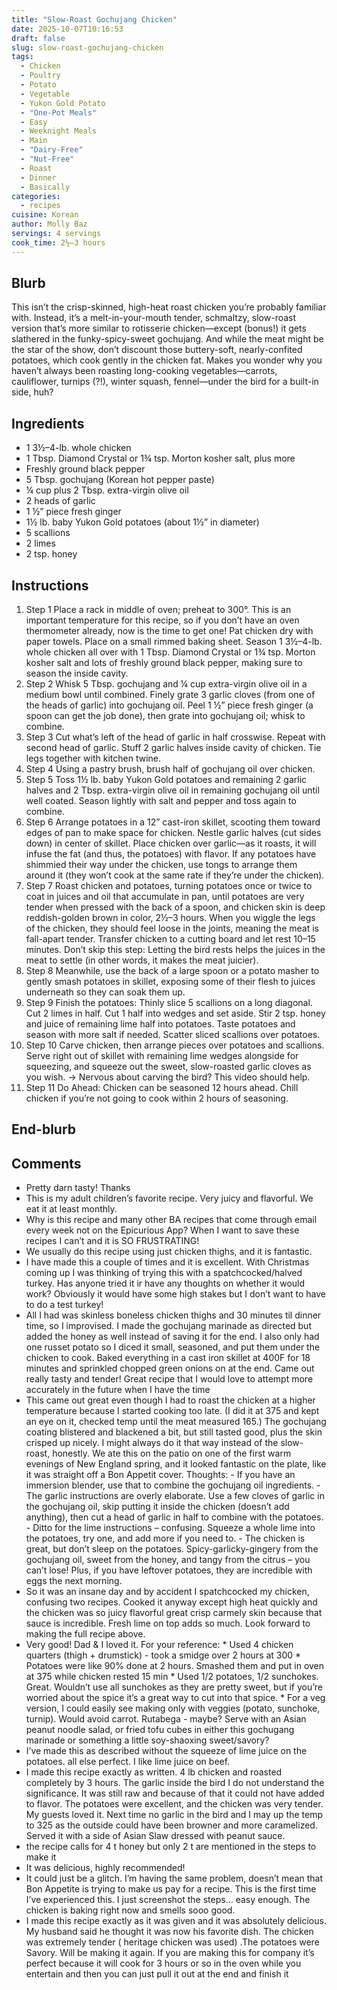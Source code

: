 ```yaml
---
title: "Slow-Roast Gochujang Chicken"
date: 2025-10-07T10:16:53
draft: false
slug: slow-roast-gochujang-chicken
tags:
  - Chicken
  - Poultry
  - Potato
  - Vegetable
  - Yukon Gold Potato
  - "One-Pot Meals"
  - Easy
  - Weeknight Meals
  - Main
  - "Dairy-Free"
  - "Nut-Free"
  - Roast
  - Dinner
  - Basically
categories:
  - recipes
cuisine: Korean
author: Molly Baz
servings: 4 servings
cook_time: 2½–3 hours
---
```


## Blurb

This isn’t the crisp-skinned, high-heat roast chicken you’re probably familiar with. Instead, it’s a melt-in-your-mouth tender, schmaltzy, slow-roast version that’s more similar to rotisserie chicken—except (bonus!) it gets slathered in the funky-spicy-sweet gochujang. And while the meat might be the star of the show, don't discount those buttery-soft, nearly-confited potatoes, which cook gently in the chicken fat. Makes you wonder why you haven't always been roasting long-cooking vegetables—carrots, cauliflower, turnips (?!), winter squash, fennel—under the bird for a built-in side, huh?

## Ingredients

- 1 3½–4-lb. whole chicken
- 1 Tbsp. Diamond Crystal or 1¾ tsp. Morton kosher salt, plus more
- Freshly ground black pepper
- 5 Tbsp. gochujang (Korean hot pepper paste)
- ¼ cup plus 2 Tbsp. extra-virgin olive oil
- 2 heads of garlic
- 1 ½" piece fresh ginger
- 1½ lb. baby Yukon Gold potatoes (about 1½" in diameter)
- 5 scallions
- 2 limes
- 2 tsp. honey

## Instructions

1. Step 1 Place a rack in middle of oven; preheat to 300°. This is an important temperature for this recipe, so if you don’t have an oven thermometer already, now is the time to get one! Pat chicken dry with paper towels. Place on a small rimmed baking sheet. Season 1 3½–4-lb. whole chicken all over with 1 Tbsp. Diamond Crystal or 1¾ tsp. Morton kosher salt and lots of freshly ground black pepper, making sure to season the inside cavity.
2. Step 2 Whisk 5 Tbsp. gochujang and ¼ cup extra-virgin olive oil in a medium bowl until combined. Finely grate 3 garlic cloves (from one of the heads of garlic) into gochujang oil. Peel 1 ½" piece fresh ginger (a spoon can get the job done), then grate into gochujang oil; whisk to combine.
3. Step 3 Cut what’s left of the head of garlic in half crosswise. Repeat with second head of garlic. Stuff 2 garlic halves inside cavity of chicken. Tie legs together with kitchen twine.
4. Step 4 Using a pastry brush, brush half of gochujang oil over chicken.
5. Step 5 Toss 1½ lb. baby Yukon Gold potatoes and remaining 2 garlic halves and 2 Tbsp. extra-virgin olive oil in remaining gochujang oil until well coated. Season lightly with salt and pepper and toss again to combine.
6. Step 6 Arrange potatoes in a 12" cast-iron skillet, scooting them toward edges of pan to make space for chicken. Nestle garlic halves (cut sides down) in center of skillet. Place chicken over garlic—as it roasts, it will infuse the fat (and thus, the potatoes) with flavor. If any potatoes have shimmied their way under the chicken, use tongs to arrange them around it (they won’t cook at the same rate if they’re under the chicken).
7. Step 7 Roast chicken and potatoes, turning potatoes once or twice to coat in juices and oil that accumulate in pan, until potatoes are very tender when pressed with the back of a spoon, and chicken skin is deep reddish-golden brown in color, 2½–3 hours. When you wiggle the legs of the chicken, they should feel loose in the joints, meaning the meat is fall-apart tender. Transfer chicken to a cutting board and let rest 10–15 minutes. Don't skip this step: Letting the bird rests helps the juices in the meat to settle (in other words, it makes the meat juicier).
8. Step 8 Meanwhile, use the back of a large spoon or a potato masher to gently smash potatoes in skillet, exposing some of their flesh to juices underneath so they can soak them up.
9. Step 9 Finish the potatoes: Thinly slice 5 scallions on a long diagonal. Cut 2 limes in half. Cut 1 half into wedges and set aside. Stir 2 tsp. honey and juice of remaining lime half into potatoes. Taste potatoes and season with more salt if needed. Scatter sliced scallions over potatoes.
10. Step 10 Carve chicken, then arrange pieces over potatoes and scallions. Serve right out of skillet with remaining lime wedges alongside for squeezing, and squeeze out the sweet, slow-roasted garlic cloves as you wish. → Nervous about carving the bird? This video should help.
11. Step 11 Do Ahead: Chicken can be seasoned 12 hours ahead. Chill chicken if you’re not going to cook within 2 hours of seasoning.

## End-blurb



## Comments

- Pretty darn tasty! Thanks
- This is my adult children's favorite recipe. Very juicy and flavorful. We eat it at least monthly.
- Why is this recipe and many other BA recipes that come through email every week not on the Epicurious App? When I want to save these recipes I can’t and it is SO FRUSTRATING!
- We usually do this recipe using just chicken thighs, and it is fantastic.
- I have made this a couple of times and it is excellent. With Christmas coming up I was thinking of trying this with a spatchcocked/halved turkey. Has anyone tried it ir have any thoughts on whether it would work? Obviously it would have some high stakes but I don't want to have to do a test turkey!
- All I had was skinless boneless chicken thighs and 30 minutes til dinner time, so I improvised. I made the gochujang marinade as directed but added the honey as well instead of saving it for the end. I also only had one russet potato so I diced it small, seasoned, and put them under the chicken to cook. Baked everything in a cast iron skillet at 400F for 18 minutes and sprinkled chopped green onions on at the end. Came out really tasty and tender! Great recipe that I would love to attempt more accurately in the future when I have the time
- This came out great even though I had to roast the chicken at a higher temperature because I started cooking too late. (I did it at 375 and kept an eye on it, checked temp until the meat measured 165.) The gochujang coating blistered and blackened a bit, but still tasted good, plus the skin crisped up nicely. I might always do it that way instead of the slow-roast, honestly. We ate this on the patio on one of the first warm evenings of New England spring, and it looked fantastic on the plate, like it was straight off a Bon Appetit cover. Thoughts: - If you have an immersion blender, use that to combine the gochujang oil ingredients. - The garlic instructions are overly elaborate. Use a few cloves of garlic in the gochujang oil, skip putting it inside the chicken (doesn't add anything), then cut a head of garlic in half to combine with the potatoes. - Ditto for the lime instructions -- confusing. Squeeze a whole lime into the potatoes, try one, and add more if you need to. - The chicken is great, but don't sleep on the potatoes. Spicy-garlicky-gingery from the gochujang oil, sweet from the honey, and tangy from the citrus -- you can't lose! Plus, if you have leftover potatoes, they are incredible with eggs the next morning.
- So it was an insane day and by accident I spatchcocked my chicken, confusing two recipes. Cooked it anyway except high heat quickly and the chicken was so juicy flavorful great crisp carmely skin because that sauce is incredible. Fresh lime on top adds so much. Look forward to making the full recipe above.
- Very good! Dad & I loved it. For your reference: * Used 4 chicken quarters (thigh + drumstick) - took a smidge over 2 hours at 300 * Potatoes were like 90% done at 2 hours. Smashed them and put in oven at 375 while chicken rested 15 min * Used 1/2 potatoes, 1/2 sunchokes. Great. Wouldn't use all sunchokes as they are pretty sweet, but if you're worried about the spice it's a great way to cut into that spice. * For a veg version, I could easily see making only with veggies (potato, sunchoke, turnip). Would avoid carrot. Rutabega - maybe? Serve with an Asian peanut noodle salad, or fried tofu cubes in either this gochugang marinade or something a little soy-shaoxing sweet/savory?
- I’ve made this as described without the squeeze of lime juice on the potatoes. all else perfect. I like lime juice on beef.
- I made this recipe exactly as written. 4 lb chicken and roasted completely by 3 hours. The garlic inside the bird I do not understand the significance. It was still raw and because of that it could not have added to flavor. The potatoes were excellent, and the chicken was very tender. My guests loved it. Next time no garlic in the bird and I may up the temp to 325 as the outside could have been browner and more caramelized. Served it with a side of Asian Slaw dressed with peanut sauce.
- the recipe calls for 4 t honey but only 2 t are mentioned in the steps to make it
- It was delicious, highly recommended!
- It could just be a glitch. I'm having the same problem, doesn't mean that Bon Appetite is trying to make us pay for a recipe. This is the first time I've experienced this. I just screenshot the steps... easy enough. The chicken is baking right now and smells sooo good.
- I made this recipe exactly as it was given and it was absolutely delicious. My husband said he thought it was now his favorite dish. The chicken was extremely tender ( heritage chicken was used) .The potatoes were Savory. Will be making it again. If you are making this for company it's perfect because it will cook for 3 hours or so in the oven while you entertain and then you can just pull it out at the end and finish it
